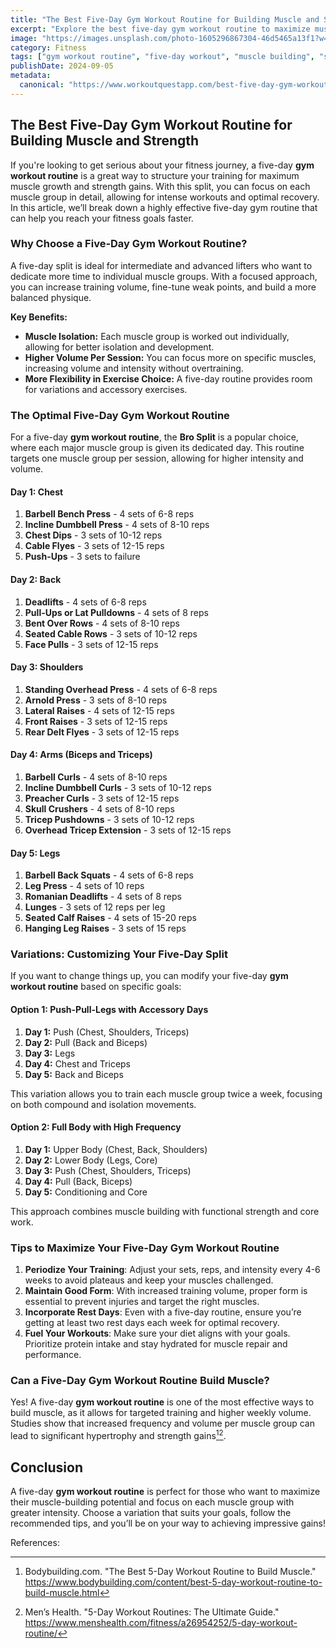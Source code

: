 ```yaml
---
title: "The Best Five-Day Gym Workout Routine for Building Muscle and Strength"
excerpt: "Explore the best five-day gym workout routine to maximize muscle gain and strength. Discover how to structure your week for optimal results, targeting each muscle group effectively."
image: "https://images.unsplash.com/photo-1605296867304-46d5465a13f1?w=500&auto=format&fit=crop&q=60&ixlib=rb-4.0.3&ixid=M3wxMjA3fDB8MHxzZWFyY2h8Mnx8Z3ltJTIwd29ya291dCUyMHJvdXRpbmV8ZW58MHx8MHx8fDA%3D"
category: Fitness
tags: ["gym workout routine", "five-day workout", "muscle building", "strength training"]
publishDate: 2024-09-05
metadata:
  canonical: "https://www.workoutquestapp.com/best-five-day-gym-workout-routine"
---
```


## The Best Five-Day Gym Workout Routine for Building Muscle and Strength

If you're looking to get serious about your fitness journey, a five-day **gym workout routine** is a great way to structure your training for maximum muscle growth and strength gains. With this split, you can focus on each muscle group in detail, allowing for intense workouts and optimal recovery. In this article, we’ll break down a highly effective five-day gym routine that can help you reach your fitness goals faster.

### Why Choose a Five-Day Gym Workout Routine?

A five-day split is ideal for intermediate and advanced lifters who want to dedicate more time to individual muscle groups. With a focused approach, you can increase training volume, fine-tune weak points, and build a more balanced physique.

**Key Benefits:**
- **Muscle Isolation:** Each muscle group is worked out individually, allowing for better isolation and development.
- **Higher Volume Per Session:** You can focus more on specific muscles, increasing volume and intensity without overtraining.
- **More Flexibility in Exercise Choice:** A five-day routine provides room for variations and accessory exercises.

### The Optimal Five-Day Gym Workout Routine

For a five-day **gym workout routine**, the **Bro Split** is a popular choice, where each major muscle group is given its dedicated day. This routine targets one muscle group per session, allowing for higher intensity and volume.

#### **Day 1: Chest**

1. **Barbell Bench Press** - 4 sets of 6-8 reps  
2. **Incline Dumbbell Press** - 4 sets of 8-10 reps  
3. **Chest Dips** - 3 sets of 10-12 reps  
4. **Cable Flyes** - 3 sets of 12-15 reps  
5. **Push-Ups** - 3 sets to failure  

#### **Day 2: Back**

1. **Deadlifts** - 4 sets of 6-8 reps  
2. **Pull-Ups or Lat Pulldowns** - 4 sets of 8 reps  
3. **Bent Over Rows** - 4 sets of 8-10 reps  
4. **Seated Cable Rows** - 3 sets of 10-12 reps  
5. **Face Pulls** - 3 sets of 12-15 reps  

#### **Day 3: Shoulders**

1. **Standing Overhead Press** - 4 sets of 6-8 reps  
2. **Arnold Press** - 3 sets of 8-10 reps  
3. **Lateral Raises** - 4 sets of 12-15 reps  
4. **Front Raises** - 3 sets of 12-15 reps  
5. **Rear Delt Flyes** - 3 sets of 12-15 reps  

#### **Day 4: Arms (Biceps and Triceps)**

1. **Barbell Curls** - 4 sets of 8-10 reps  
2. **Incline Dumbbell Curls** - 3 sets of 10-12 reps  
3. **Preacher Curls** - 3 sets of 12-15 reps  
4. **Skull Crushers** - 4 sets of 8-10 reps  
5. **Tricep Pushdowns** - 3 sets of 10-12 reps  
6. **Overhead Tricep Extension** - 3 sets of 12-15 reps  

#### **Day 5: Legs**

1. **Barbell Back Squats** - 4 sets of 6-8 reps  
2. **Leg Press** - 4 sets of 10 reps  
3. **Romanian Deadlifts** - 4 sets of 8 reps  
4. **Lunges** - 3 sets of 12 reps per leg  
5. **Seated Calf Raises** - 4 sets of 15-20 reps  
6. **Hanging Leg Raises** - 3 sets of 15 reps  

### Variations: Customizing Your Five-Day Split

If you want to change things up, you can modify your five-day **gym workout routine** based on specific goals:

#### **Option 1: Push-Pull-Legs with Accessory Days**

1. **Day 1:** Push (Chest, Shoulders, Triceps)  
2. **Day 2:** Pull (Back and Biceps)  
3. **Day 3:** Legs  
4. **Day 4:** Chest and Triceps  
5. **Day 5:** Back and Biceps  

This variation allows you to train each muscle group twice a week, focusing on both compound and isolation movements.

#### **Option 2: Full Body with High Frequency**

1. **Day 1:** Upper Body (Chest, Back, Shoulders)  
2. **Day 2:** Lower Body (Legs, Core)  
3. **Day 3:** Push (Chest, Shoulders, Triceps)  
4. **Day 4:** Pull (Back, Biceps)  
5. **Day 5:** Conditioning and Core  

This approach combines muscle building with functional strength and core work.

### Tips to Maximize Your Five-Day Gym Workout Routine

1. **Periodize Your Training**: Adjust your sets, reps, and intensity every 4-6 weeks to avoid plateaus and keep your muscles challenged.
2. **Maintain Good Form**: With increased training volume, proper form is essential to prevent injuries and target the right muscles.
3. **Incorporate Rest Days**: Even with a five-day routine, ensure you’re getting at least two rest days each week for optimal recovery.
4. **Fuel Your Workouts**: Make sure your diet aligns with your goals. Prioritize protein intake and stay hydrated for muscle repair and performance.

### Can a Five-Day Gym Workout Routine Build Muscle?

Yes! A five-day **gym workout routine** is one of the most effective ways to build muscle, as it allows for targeted training and higher weekly volume. Studies show that increased frequency and volume per muscle group can lead to significant hypertrophy and strength gains[^1][^2].

## Conclusion

A five-day **gym workout routine** is perfect for those who want to maximize their muscle-building potential and focus on each muscle group with greater intensity. Choose a variation that suits your goals, follow the recommended tips, and you’ll be on your way to achieving impressive gains!

References:
[^1]: Bodybuilding.com. "The Best 5-Day Workout Routine to Build Muscle." https://www.bodybuilding.com/content/best-5-day-workout-routine-to-build-muscle.html  
[^2]: Men’s Health. "5-Day Workout Routines: The Ultimate Guide." https://www.menshealth.com/fitness/a26954252/5-day-workout-routine/
